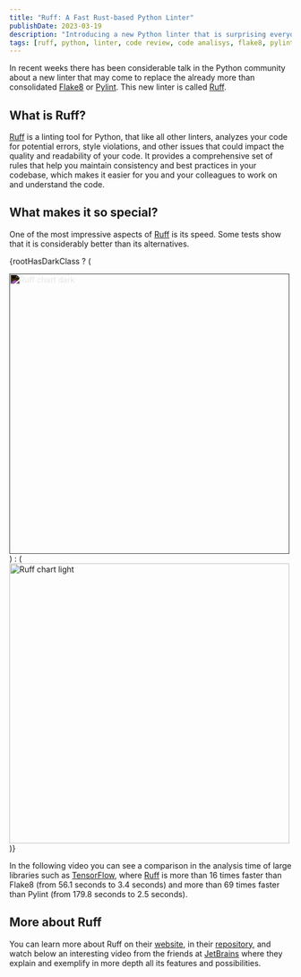 ```yaml
---
title: "Ruff: A Fast Rust-based Python Linter"
publishDate: 2023-03-19
description: "Introducing a new Python linter that is surprising everyone with its speed"
tags: [ruff, python, linter, code review, code analisys, flake8, pylint]
---
```



In recent weeks there has been considerable talk in the Python community about a new linter that may come to replace the already more than consolidated [Flake8](https://flake8.pycqa.org/en/latest/) or [Pylint](https://www.pylint.org/). This new linter is called [Ruff](https://beta.ruff.rs/).

## What is Ruff?

[Ruff](https://beta.ruff.rs/) is a linting tool for Python, that like all other linters, analyzes your code for potential errors, style violations, and other issues that could impact the quality and readability of your code. It provides a comprehensive set of rules that help you maintain consistency and best practices in your codebase, which makes it easier for you and your colleagues to work on and understand the code.

## What makes it so special?

One of the most impressive aspects of [Ruff](https://beta.ruff.rs/) is its speed. Some tests show that it is considerably better than its alternatives.

{rootHasDarkClass ? (

<div className="flex justify-center" style="filter: invert(1);">
	<Image src={ruff_chart} alt="Ruff chart dark" width="500px" />
</div>
) : (<div className="flex justify-center">
	<Image src={ruff_chart} alt="Ruff chart light" width="500px" />
</div>
)}

In the following video you can see a comparison in the analysis time of large libraries such as [TensorFlow](https://www.tensorflow.org/), where [Ruff](https://beta.ruff.rs/) is more than 16 times faster than Flake8 (from 56.1 seconds to 3.4 seconds) and more than 69 times faster than Pylint (from 179.8 seconds to 2.5 seconds).

<YouTube id="https://youtu.be/o57IWZTM6fk" />

## More about Ruff

You can learn more about Ruff on their [website](https://beta.ruff.rs/), in their [repository](https://github.com/charliermarsh/ruff), and watch below an interesting video from the friends at [JetBrains](https://www.jetbrains.com/) where they explain and exemplify in more depth all its features and possibilities.

<YouTube id="https://youtu.be/jeoL4qsSLbE" />
